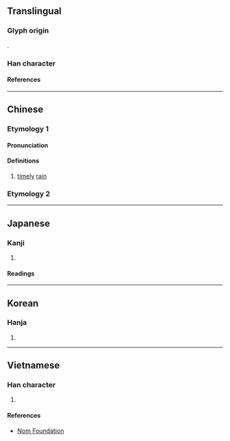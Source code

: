 {{character info/new}}
==Translingual==

===Glyph origin===
{{Han compound|水|尌|c1=s|c2=p|t1=water|ls=psc}}.

===Han character===
{{Han char|rn=85|rad=水|as=12|sn=15|four=34100|canj=EGTI|ids=⿰氵尌}}

====References====
{{Han ref|kx=0652.010|dkj=18329|dj=1062.060|hdz=31735.040|uh=6F8D}}

----

==Chinese==
{{zh-forms}}

===Etymology 1===
====Pronunciation====
{{zh-pron
|m=shù
|c=syu6
|mn=sū
|mc=1
|oc=2
|cat=n
}}

====Definitions====
{{zh-hanzi}}

# [[timely]] [[rain]]

===Etymology 2===
{{zh-see|注|v}}

----

==Japanese==

===Kanji===
{{ja-kanji|grade=|rs=水12}}

# {{defn|lang=ja|sort=水12}}

====Readings====
{{ja-readings
|on=しゅ, じゅ
|kun=うるおう
}}

----

==Korean==

===Hanja===
{{ko-hanja|주}}

# {{defn|lang=ko|sort=水12}}

----

==Vietnamese==

===Han character===
{{vi-readings|rs=水12|reading=chú}}

# {{defn|lang=vi|sort=水12}}

====References====
*[http://nomfoundation.org/common/nom_details.php?codepoint=6f8d Nom Foundation]